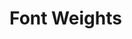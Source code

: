 



<Meta
  title="Real System/Theming/Tokens/Font Weights"
  parameters={makeMdxParameters()}
/>

# Font Weights

<ThemeProvider>
  <TokenSearch scale="fontWeights" />
</ThemeProvider>
